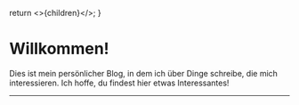   return <>{children}</>;
}

# Willkommen!

Dies ist mein persönlicher Blog, in dem ich über Dinge schreibe, die mich interessieren. Ich hoffe, du findest hier etwas Interessantes!

---
